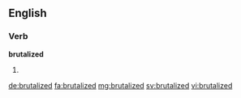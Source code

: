 ==English==

===Verb===
'''brutalized'''

# {{past of|brutalize}}

[[de:brutalized]]
[[fa:brutalized]]
[[mg:brutalized]]
[[sv:brutalized]]
[[vi:brutalized]]